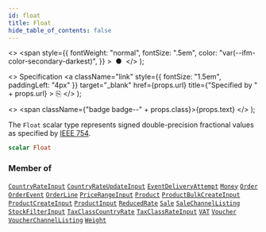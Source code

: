 ```yaml
---
id: float
title: Float
hide_table_of_contents: false
---
```


  <>
    <span
      style={{
        fontWeight: "normal",
        fontSize: ".5em",
        color: "var(--ifm-color-secondary-darkest)",
      }}
    >
      &nbsp;●&nbsp;
    </span>
  </>
);

  <>
    Specification
    <a
      className="link"
      style={{ fontSize: "1.5em", paddingLeft: "4px" }}
      target="\_blank"
      href={props.url}
      title={"Specified by " + props.url}
    >
      ⎘
    </a>
  </>
);

  <>
    <span className={"badge badge--" + props.class}>{props.text}</span>
  </>
);

The `Float` scalar type represents signed double-precision fractional values as specified by [IEEE 754](https://en.wikipedia.org/wiki/IEEE_floating_point).

```graphql
scalar Float
```

### Member of

[`CountryRateInput`](../../api-reference/inputs/country-rate-input) <Badge class="secondary" text="input"/><Bullet />[`CountryRateUpdateInput`](../../api-reference/inputs/country-rate-update-input) <Badge class="secondary" text="input"/><Bullet />[`EventDeliveryAttempt`](../../api-reference/objects/event-delivery-attempt) <Badge class="secondary" text="object"/><Bullet />[`Money`](../../api-reference/objects/money) <Badge class="secondary" text="object"/><Bullet />[`Order`](../../api-reference/objects/order) <Badge class="secondary" text="object"/><Bullet />[`OrderEvent`](../../api-reference/objects/order-event) <Badge class="secondary" text="object"/><Bullet />[`OrderLine`](../../api-reference/objects/order-line) <Badge class="secondary" text="object"/><Bullet />[`PriceRangeInput`](../../api-reference/inputs/price-range-input) <Badge class="secondary" text="input"/><Bullet />[`Product`](../../api-reference/objects/product) <Badge class="secondary" text="object"/><Bullet />[`ProductBulkCreateInput`](../../api-reference/inputs/product-bulk-create-input) <Badge class="secondary" text="input"/><Bullet />[`ProductCreateInput`](../../api-reference/inputs/product-create-input) <Badge class="secondary" text="input"/><Bullet />[`ProductInput`](../../api-reference/inputs/product-input) <Badge class="secondary" text="input"/><Bullet />[`ReducedRate`](../../api-reference/objects/reduced-rate) <Badge class="secondary" text="object"/><Bullet />[`Sale`](../../api-reference/objects/sale) <Badge class="secondary" text="object"/><Bullet />[`SaleChannelListing`](../../api-reference/objects/sale-channel-listing) <Badge class="secondary" text="object"/><Bullet />[`StockFilterInput`](../../api-reference/inputs/stock-filter-input) <Badge class="secondary" text="input"/><Bullet />[`TaxClassCountryRate`](../../api-reference/objects/tax-class-country-rate) <Badge class="secondary" text="object"/><Bullet />[`TaxClassRateInput`](../../api-reference/inputs/tax-class-rate-input) <Badge class="secondary" text="input"/><Bullet />[`VAT`](../../api-reference/objects/vat) <Badge class="secondary" text="object"/><Bullet />[`Voucher`](../../api-reference/objects/voucher) <Badge class="secondary" text="object"/><Bullet />[`VoucherChannelListing`](../../api-reference/objects/voucher-channel-listing) <Badge class="secondary" text="object"/><Bullet />[`Weight`](../../api-reference/objects/weight) <Badge class="secondary" text="object"/>
